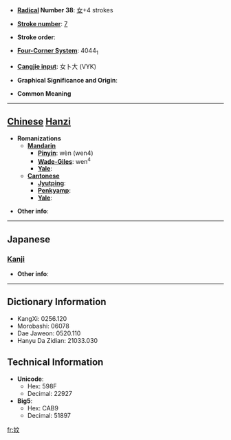 * '''[[Wiktionary:Chinese radical index| Radical]] Number 38''': [[Wiktionary:Chinese radical index 女|女]]+4 strokes

* '''[[Wiktionary:Chinese total strokes index|Stroke number]]''': [[Wiktionary:Chinese total strokes index 7|7]]

* '''Stroke order''': 

* '''[[Wiktionary:Chinese four corner index|Four-Corner System]]''': 4044<sub>1</sub>

* '''[[Wiktionary:Chinese Cangjie index|Cangjie input]]''': 女卜大 (VYK)

* '''Graphical Significance and Origin''': 

* '''Common Meaning'''

----

== [[Chinese]] [[Hanzi]] ==

* '''Romanizations'''
** '''[[Mandarin]]'''
*** '''[[Pinyin]]''': wèn (wen4)
*** '''[[Wade-Giles]]''': wen<sup>4</sup>
*** '''[[Yale]]''': 
** '''[[Cantonese]]'''
*** '''[[Jyutping]]''':
*** '''[[Penkyamp]]''': 
*** '''[[Yale]]''': 

* '''Other info''': 

----

==Japanese==
===[[Kanji]]===
{{kanji|on readings=[[ぶん]] (bun), [[もん]] (mon)|kun readings=[[うまれる]] (umareru)}}

* '''Other info''':  

----

== Dictionary Information ==

* KangXi: 0256.120
* Morobashi: 06078
* Dae Jaweon: 0520.110
* Hanyu Da Zidian: 21033.030

== Technical Information ==

* '''Unicode''':
** Hex: 598F
** Decimal: 22927
* '''Big5''':
** Hex: CAB9
** Decimal: 51897

[[fr:妏]]